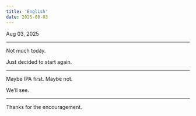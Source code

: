 ```yaml
---
title: 'English'
date: 2025-08-03
---
```


Aug 03, 2025

---

Not much today.

Just decided to start again.

---

Maybe IPA first. Maybe not.

We’ll see.

---

Thanks for the encouragement.
